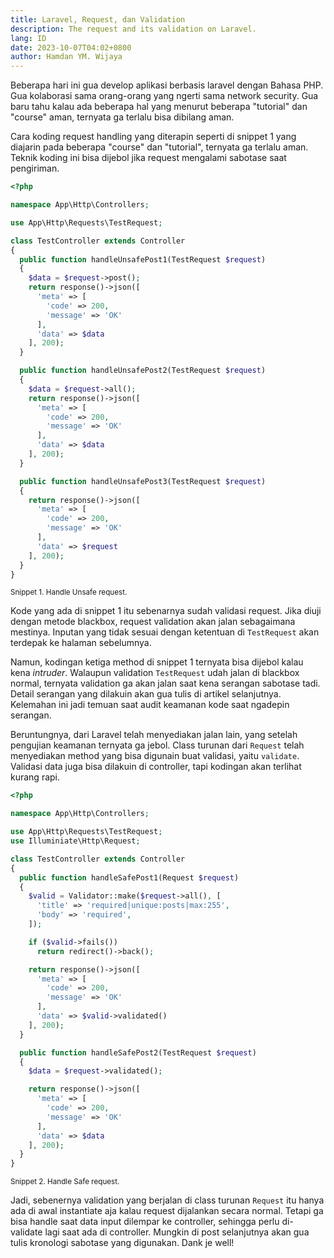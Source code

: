 ```yaml
---
title: Laravel, Request, dan Validation
description: The request and its validation on Laravel.
lang: ID
date: 2023-10-07T04:02+0800
author: Hamdan YM. Wijaya
---
```


Beberapa hari ini gua develop aplikasi berbasis laravel dengan Bahasa PHP. Gua
kolaborasi sama orang-orang yang ngerti sama network security. Gua baru tahu
kalau ada beberapa hal yang menurut beberapa "tutorial" dan "course" aman,
ternyata ga terlalu bisa dibilang aman.

Cara koding request handling yang diterapin seperti di snippet 1 yang diajarin
pada beberapa "course" dan "tutorial", ternyata ga terlalu aman. Teknik koding
ini bisa dijebol jika request mengalami sabotase saat pengiriman.

```php
<?php

namespace App\Http\Controllers;

use App\Http\Requests\TestRequest;

class TestController extends Controller
{
  public function handleUnsafePost1(TestRequest $request)
  {
    $data = $request->post();
    return response()->json([
      'meta' => [
        'code' => 200,
        'message' => 'OK'
      ],
      'data' => $data
    ], 200);
  }

  public function handleUnsafePost2(TestRequest $request)
  {
    $data = $request->all();
    return response()->json([
      'meta' => [
        'code' => 200,
        'message' => 'OK'
      ],
      'data' => $data
    ], 200);
  }

  public function handleUnsafePost3(TestRequest $request)
  {
    return response()->json([
      'meta' => [
        'code' => 200,
        'message' => 'OK'
      ],
      'data' => $request
    ], 200);
  }
}

```

<small>Snippet 1. Handle Unsafe request.</small>

Kode yang ada di snippet 1 itu sebenarnya sudah validasi request. Jika diuji
dengan metode blackbox, request validation akan jalan sebagaimana mestinya.
Inputan yang tidak sesuai dengan ketentuan di `TestRequest` akan terdepak ke
halaman sebelumnya.

Namun, kodingan ketiga method di snippet 1 ternyata bisa dijebol kalau kena
_intruder_. Walaupun validation `TestRequest` udah jalan di blackbox normal,
ternyata validation ga akan jalan saat kena serangan sabotase tadi. Detail
serangan yang dilakuin akan gua tulis di artikel selanjutnya. Kelemahan ini
jadi temuan saat audit keamanan kode saat ngadepin serangan.

Beruntungnya, dari Laravel telah menyediakan jalan lain, yang setelah pengujian
keamanan ternyata ga jebol. Class turunan dari `Request` telah menyediakan
method yang bisa digunain buat validasi, yaitu `validate`. Validasi data juga
bisa dilakuin di controller, tapi kodingan akan terlihat kurang rapi.

```php
<?php

namespace App\Http\Controllers;

use App\Http\Requests\TestRequest;
use Illuminiate\Http\Request;

class TestController extends Controller
{
  public function handleSafePost1(Request $request)
  {
    $valid = Validator::make($request->all(), [
      'title' => 'required|unique:posts|max:255',
      'body' => 'required',
    ]);

    if ($valid->fails())
      return redirect()->back();

    return response()->json([
      'meta' => [
        'code' => 200,
        'message' => 'OK'
      ],
      'data' => $valid->validated()
    ], 200);
  }

  public function handleSafePost2(TestRequest $request)
  {
    $data = $request->validated();

    return response()->json([
      'meta' => [
        'code' => 200,
        'message' => 'OK'
      ],
      'data' => $data
    ], 200);
  }
}

```

<small>Snippet 2. Handle Safe request.</small>

Jadi, sebenernya validation yang berjalan di class turunan `Request` itu hanya
ada di awal instantiate aja kalau request dijalankan secara normal. Tetapi ga
bisa handle saat data input dilempar ke controller, sehingga perlu di-validate
lagi saat ada di controller. Mungkin di post selanjutnya akan gua tulis
kronologi sabotase yang digunakan. Dank je well!
